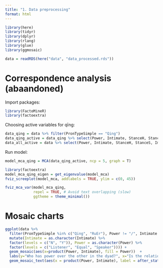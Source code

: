 ```yaml
---
title: "1. Data preprocessing"
format: html
---
```


```r
library(here)
library(tidyr)
library(dplyr)
library(rlang)
library(glue)
library(ggmosaic)
```


```r
data = readRDS(here("data", "data_processed.rds"))
```


# Correspondence analysis (abaandoned)

Import packages:
```r
library(FactoMineR)
library(factoextra)
```

Choosing active variables for qīng:
```r
data_qing = data %>% filter(PronTypeSimple == "Qing")
data_qing_active = data_qing %>% select(Power, Intimate, StanceH, StanceS, ImpositionH, BenH, Kin)
data_all_active = data %>% select(Power, Intimate, StanceH, StanceS, ImpositionH, BenH, Kin)
```

Run model:
```r
model_mca_qing = MCA(data_qing_active, ncp = 5, graph = T)
```

```r
library(factoextra)
model_mca_qing_eigen = get_eigenvalue(model_mca)
fviz_screeplot(model_mca, addlabels = TRUE, ylim = c(0, 45))
```

```r
fviz_mca_var(model_mca_qing, 
             repel = TRUE, # Avoid text overlapping (slow)
             ggtheme = theme_minimal())

```


# Mosaic charts
```r
ggplot(data %>%
  filter(PronTypeSimple %in% c("Qing", "RuEr"), Power != "/", Intimate != "/") %>%
  mutate(Intimate = as.character(Intimate) %>%
  factor(levels = c("N", "Y")), Power = as.character(Power) %>%
  factor(levels = c("Listener", "Equal", "Speaker")))) +
  geom_mosaic(aes(x=product(Power, Intimate), fill = Power))  + 
  labs(y="Who has power over the other in the dyad?", x="Is the relationship intimate?", title = "When do people get called 'qing'?") + facet_wrap("PronTypeSimple") + theme(axis.text.y.left = element_blank()) +
  geom_mosaic_text(aes(x = product(Power, Intimate), label = after_stat(.wt)), as.label=TRUE)
```
